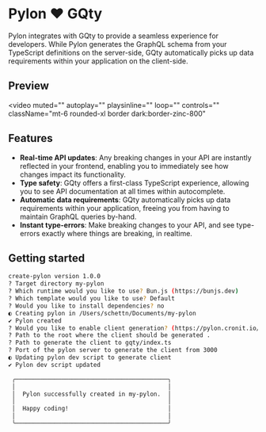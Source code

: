# Pylon ❤️ GQty

Pylon integrates with GQty to provide a seamless experience for developers. While Pylon generates the GraphQL schema from your TypeScript definitions on the server-side, GQty automatically picks up data requirements within your application on the client-side.

## Preview

<video
  muted=""
  autoplay=""
  playsinline=""
  loop=""
  controls=""
  className="mt-6 rounded-xl border dark:border-zinc-800"
>
  <source src="/sub-docs.mp4" type="video/mp4" />
</video>

## Features

- **Real-time API updates**: Any breaking changes in your API are instantly reflected in your frontend, enabling you to immediately see how changes impact its functionality.
- **Type safety**: GQty offers a first-class TypeScript experience, allowing you to see API documentation at all times within autocomplete.
- **Automatic data requirements**: GQty automatically picks up data requirements within your application, freeing you from having to maintain GraphQL queries by-hand.
- **Instant type-errors**: Make breaking changes to your API, and see type-errors exactly where things are breaking, in realtime.

## Getting started

```bash
create-pylon version 1.0.0                                                                                                                                                                                                 4:55:00 PM
? Target directory my-pylon
? Which runtime would you like to use? Bun.js (https://bunjs.dev)
? Which template would you like to use? Default
? Would you like to install dependencies? no
◐ Creating pylon in /Users/schettn/Documents/my-pylon                                                                                                                                          4:55:11 PM
✔ Pylon created                                                                                                                                                                                                           4:55:11 PM
? Would you like to enable client generation? (https://pylon.cronit.io/docs/integrations/gqty) yes
? Path to the root where the client should be generated .
? Path to generate the client to gqty/index.ts
? Port of the pylon server to generate the client from 3000
◐ Updating pylon dev script to generate client                                                                                                                                                                             4:55:20 PM
✔ Pylon dev script updated                                                                                                                                                                                                4:55:20 PM

 ╭───────────────────────────────────────────╮
 │                                           │
 │  Pylon successfully created in my-pylon.  │
 │                                           │
 │  Happy coding!                            │
 │                                           │
 ╰───────────────────────────────────────────╯
```
